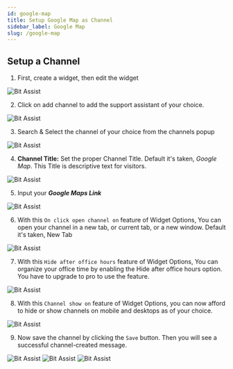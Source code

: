 ```yaml
---
id: google-map
title: Setup Google Map as Channel
sidebar_label: Google Map
slug: /google-map
---
```





<!-- ## Overview -->

## Setup a Channel

1.	First, create a widget, then edit the widget
  <Image src="channels/create-widget" alt="Bit Assist" w="1046" h="200"/>
 
2.	Click on add channel to add the support assistant of your choice.
  <Image src="channels/create-click-add-channel" alt="Bit Assist" w="1046" h="200"/>
 
3.	Search & Select the channel of your choice from the channels popup
  <Image src="channels/googlemap/search-and-select" alt="Bit Assist" w="1046" h="200"/>
 

4.	**Channel Title:** Set the proper Channel Title. Default it's taken, *Google Map*. This Title is descriptive text for visitors.
  <Image src="channels/googlemap/channel-title" alt="Bit Assist" w="1046" h="200"/>
 
5.	Input your ***Google Maps Link*** 
  <Image src="channels/googlemap/channel-username" alt="Bit Assist" w="1046" h="200"/>

6.	With this `On click open channel on` feature of Widget Options, You can open your channel in a new tab, or current tab, or a new window. Default it's taken, New Tab
  <Image src="channels/open-channel" alt="Bit Assist" w="1046" h="200"/>
 
7.	With this `Hide after office hours` feature of Widget Options, You can organize your office time by enabling the Hide after office hours option. You have to upgrade to pro to use the feature.
  <Image src="channels/business-hours" alt="Bit Assist" w="1046" h="200"/>
 
8.	With this `Channel show on` feature of Widget Options, you can now afford to hide or show channels on mobile and desktops as of your choice.
  <Image src="channels/hide-and-show-channel" alt="Bit Assist" w="1046" h="200"/>

9.	Now save the channel by clicking the `Save` button. Then you will see a successful channel-created message.
  <Image src="channels/save" alt="Bit Assist" w="1046" h="200"/>
  <Image src="channels/googlemap/successful-message" alt="Bit Assist" w="1046" h="200"/>
  <Image src="channels/googlemap/window-show" alt="Bit Assist" w="1046" h="200"/>





<Feedback/>